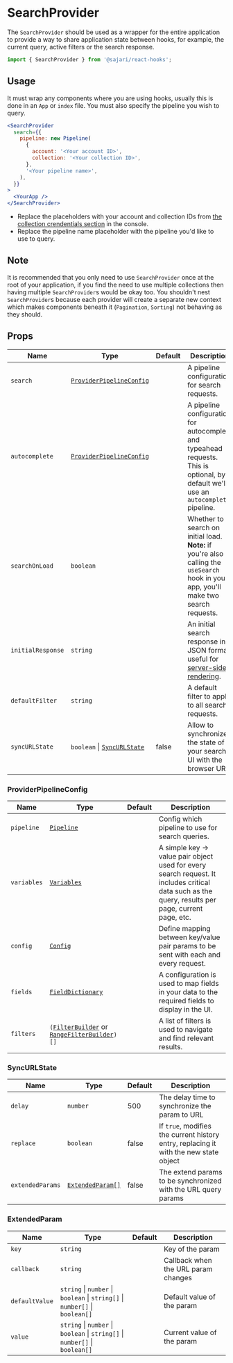 
<SEO
  title="SearchProvider"
  scope={scopes.hooks}
  description="The SearchProvider should be used as a wrapper for the entire application to provide a way to share application state between hooks, for example, the current query, active filters or the search response."
/>

# SearchProvider

The `SearchProvider` should be used as a wrapper for the entire application to provide a way to share application state between hooks, for example, the current query, active filters or the search response.

```js
import { SearchProvider } from '@sajari/react-hooks';
```

## Usage

It must wrap any components where you are using hooks, usually this is done in an `App` or `index` file. You must also specify the pipeline you wish to query.

```jsx live=false
<SearchProvider
  search={{
    pipeline: new Pipeline(
      {
        account: '<Your account ID>',
        collection: '<Your collection ID>',
      },
      '<Your pipeline name>',
    ),
  }}
>
  <YourApp />
</SearchProvider>
```

- Replace the placeholders with your account and collection IDs from [the collection crendentials section](https://app.search.io/collection/credentials) in the console.
- Replace the pipeline name placeholder with the pipeline you'd like to use to query.

## Note

It is recommended that you only need to use `SearchProvider` once at the root of your application, if you find the need to use multiple collections then having multiple `SearchProvider`s would be okay too. You shouldn't nest `SearchProvider`s because each provider will create a separate new context which makes components beneath it (`Pagination`, `Sorting`) not behaving as they should.

## Props

| Name              | Type                                                | Default | Description                                                                                                                            |
| ----------------- | --------------------------------------------------- | ------- | -------------------------------------------------------------------------------------------------------------------------------------- |
| `search`          | [`ProviderPipelineConfig`](#providerpipelineconfig) |         | A pipeline configuration for search requests.                                                                                          |
| `autocomplete`    | [`ProviderPipelineConfig`](#providerpipelineconfig) |         | A pipeline configuration for autocomplete and typeahead requests. This is optional, by default we'll use an `autocomplete` pipeline.   |
| `searchOnLoad`    | `boolean`                                           |         | Whether to search on initial load. **Note:** if you're also calling the `useSearch` hook in your app, you'll make two search requests. |
| `initialResponse` | `string`                                            |         | An initial search response in JSON format, useful for [server-side rendering](/ssr).                                                   |
| `defaultFilter`   | `string`                                            |         | A default filter to apply to all search requests.                                                                                      |
| `syncURLState`    | `boolean` \| [`SyncURLState`](#SyncURLState)        | false   | Allow to synchronize the state of your search UI with the browser URL.                                                                 |

### ProviderPipelineConfig

| Name        | Type                                                                                                     | Default | Description                                                                                                                                        |
| ----------- | -------------------------------------------------------------------------------------------------------- | ------- | -------------------------------------------------------------------------------------------------------------------------------------------------- |
| `pipeline`  | [`Pipeline`](/classes/pipeline)                                                                          |         | Config which pipeline to use for search queries.                                                                                                   |
| `variables` | [`Variables`](/classes/variables)                                                                        |         | A simple key -> value pair object used for every search request. It includes critical data such as the query, results per page, current page, etc. |
| `config`    | [`Config`](/classes/config)                                                                              |         | Define mapping between key/value pair params to be sent with each and every request.                                                               |
| `fields`    | [`FieldDictionary`](/classes/fielddictionary)                                                            |         | A configuration is used to map fields in your data to the required fields to display in the UI.                                                    |
| `filters`   | `(`[`FilterBuilder`](/classes/filterbuilder) or [`RangeFilterBuilder`](/classes/rangefilterbuilder)`)[]` |         | A list of filters is used to navigate and find relevant results.                                                                                   |

### SyncURLState

| Name             | Type                                | Default | Description                                                                           |
| ---------------- | ----------------------------------- | ------- | ------------------------------------------------------------------------------------- |
| `delay`          | `number`                            | 500     | The delay time to synchronize the param to URL                                        |
| `replace`        | `boolean`                           | false   | If `true`, modifies the current history entry, replacing it with the new state object |
| `extendedParams` | [`ExtendedParam[]`](#extendedparam) | false   | The extend params to be synchronized with the URL query params                        |

### ExtendedParam

| Name           | Type                                                                         | Default | Description                         |
| -------------- | ---------------------------------------------------------------------------- | ------- | ----------------------------------- |
| `key`          | `string`                                                                     |         | Key of the param                    |
| `callback`     | `string`                                                                     |         | Callback when the URL param changes |
| `defaultValue` | `string` \| `number` \| `boolean` \| `string[]` \| `number[]` \| `boolean[]` |         | Default value of the param          |
| `value`        | `string` \| `number` \| `boolean` \| `string[]` \| `number[]` \| `boolean[]` |         | Current value of the param          |
